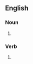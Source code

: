 {{also|back-hands}}

==English==

===Noun===
{{head|en|noun form}}

# {{plural of|en|backhand}}

===Verb===
{{head|en|verb form}}

# {{en-third-person singular of|backhand}}